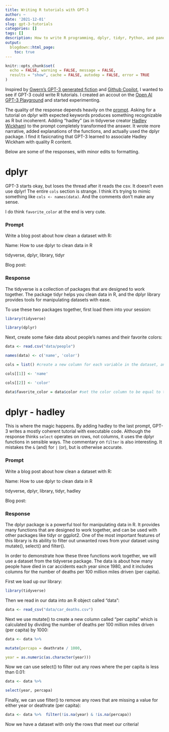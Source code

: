 ```yaml
---
title: Writing R tutorials with GPT-3
author: ~
date: '2021-12-01'
slug: gpt-3-tutorials
categories: []
tags: []
description: How to write R programming, dplyr, tidyr, Python, and pandas tutorials using GPT-3.
output:
  blogdown::html_page:
    toc: true
---
```


```r
knitr::opts_chunk$set(
  echo = FALSE, warning = FALSE, message = FALSE,
  results = "show", cache = FALSE, autodep = FALSE, error = TRUE
)
```

Inspired by [Gwern's GPT-3 generated fiction](https://www.gwern.net/GPT-3)
and [Github Copilot](https://copilot.github.com/),
I wanted to see if GPT-3 could write R tutorials.
I created an accout on the [Open AI GPT-3 Playground](https://gpt3demo.com/apps/openai-gpt-3-playground)
and started experimenting.

The quality of the response depends heavily on the [prompt](https://www.gwern.net/GPT-3#prompts-as-programming).
Asking for a tutorial on dplyr with expected keywords produces
something recognizable as R but incoherent.
Adding "hadley" (as in tidyverse creator [Hadley Wickham](http://hadley.nz/))
to the prompt completely transformed the answer.
It wrote more narrative, added explanations of the functions,
and actually used the dplyr package.
I find it fasicnating that GPT-3 learned to associate
Hadley Wickham with quality R content.

Below are some of the responses, with minor edits to formatting.

# dplyr

GPT-3 starts okay, but loses the thread after it reads the csv.
It doesn't even use dplyr!
The entire `cols` section is strange.
I think it's trying to mimic something like `cols <- names(data)`.
And the comments don't make any sense.

I do think `favorite_color` at the end is very cute.

### Prompt

Write a blog post about how clean a dataset with R:

Name: How to use dplyr to clean data in R

tidyverse, dplyr, library, tidyr

Blog post:

### Response

The tidyverse is a collection of packages that are designed to work together. The package tidyr helps you clean data in R, and the dplyr library provides tools for manipulating datasets with ease.

To use these two packages together, first load them into your session:

```r
library(tidyverse)

library(dplyr)
```

Next, create some fake data about people’s names and their favorite colors:

```r
data <- read.csv("data/people")

names(data) <- c('name', 'color')

cols = list() #create a new column for each variable in the dataset, and then add it to cols with names matching those of the variables in your original dataframe. This way you can use these columns as input into dplyr functions like mutate()

cols[[1]] <- 'name'

cols[[2]] <- 'color'

data$favorite_color = data$color #set the color column to be equal to the original variable in your dataset. This is a good idea because you don’t want it changing later on when you use mutate() or other dplyr functions that change columns. You can also do this with other columns, like name
```

# dplyr - hadley

This is where the magic happens. By adding hadley to the
last prompt, GPT-3 writes a mostly coherent tutorial with executable code.
Although the response thinks `select` operates on rows, not columns,
it uses the dplyr functions in sensible ways.
The commentary on `filter` is also interesting.
It mistakes the `&` (and) for `|` (or), but is otherwise accurate.

### Prompt

Write a blog post about how clean a dataset with R:

Name: How to use dplyr to clean data in R

tidyverse, dplyr, library, tidyr, hadley

Blog post:

### Response

The dplyr package is a powerful tool for manipulating data in R. It provides many functions that are designed to work together, and can be used with other packages like tidyr or ggplot2. One of the most important features of this library is its ability to filter out unwanted rows from your dataset using mutate(), select() and filter().

In order to demonstrate how these three functions work together, we will use a dataset from the tidyverse package. The data is about how many people have died in car accidents each year since 1980, and it includes columns for the number of deaths per 100 million miles driven (per capita).

First we load up our library:

```r
library(tidyverse)
```

Then we read in our data into an R object called "data":

```r
data <- read_csv("data/car_deaths.csv")
```

Next we use mutate() to create a new column called "per capita" which is calculated by dividing the number of deaths per 100 million miles driven (per capita) by 1000:

```r
data <- data %>%

mutate(percapa = deathrate / 1000,

year = as.numeric(as.character(year)))
```

Now we can use select() to filter out any rows where the per capita is less than 0.01:

```r
data <- data %>%

select(year, percapa)
```

Finally, we can use filter() to remove any rows that are missing a value for either year or deathrate (per capita):

```r
data <- data %>%  filter(!is.na(year) & !is.na(percapa))
```

Now we have a dataset with only the rows that meet our criteria!
